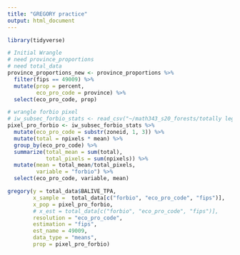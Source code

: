 ```yaml
---
title: "GREGORY practice"
output: html_document
---
```


```r
library(tidyverse)
```

```r
# Initial Wrangle
# need province_proportions
# need total_data
province_proportions_new <- province_proportions %>%
  filter(fips == 49009) %>%
  mutate(prop = percent,
         eco_pro_code = province) %>%
  select(eco_pro_code, prop)
```

```r
# wrangle forbio pixel
# iw_subsec_forbio_stats <- read_csv("~/math343_s20_forests/totally legal data/New Pixel Data/iw_subsec_forbio_stats.csv")
pixel_pro_forbio <- iw_subsec_forbio_stats %>%
  mutate(eco_pro_code = substr(zoneid, 1, 3)) %>%
  mutate(total = npixels * mean) %>%
  group_by(eco_pro_code) %>%
  summarize(total_mean = sum(total),
            total_pixels = sum(npixels)) %>% 
  mutate(mean = total_mean/total_pixels, 
         variable = "forbio") %>%
  select(eco_pro_code, variable, mean) 

```

```r
gregory(y = total_data$BALIVE_TPA, 
        x_sample =  total_data[c("forbio", "eco_pro_code", "fips")],
        x_pop = pixel_pro_forbio,
        # x_est = total_data[c("forbio", "eco_pro_code", "fips")],
        resolution = "eco_pro_code",
        estimation = "fips",
        est_name = 49009,
        data_type = "means", 
        prop = pixel_pro_forbio)
```